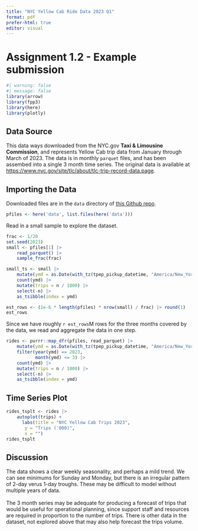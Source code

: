 ```yaml
---
title: "NYC Yellow Cab Ride Data 2023 Q1"
format: pdf
prefer-html: true
editor: visual
---
```


# Assignment 1.2 - Example submission

```r
#| warning: false
#| message: false
library(arrow)
library(fpp3)
library(here)
library(plotly)
```

## Data Source

This data ways downloaded from the NYC.gov **Taxi & Limousine Commission**, and represents Yellow Cab trip data from January through March of 2023. The data is in monthly `parquet` files, and has been assembed into a single 3 month time series. The original data is available at <https://www.nyc.gov/site/tlc/about/tlc-trip-record-data.page>.

## Importing the Data

Downloaded files are in the `data` directory of [this Github repo](https://github.com/dsdaveh/nyc-taxidata).

```r
pfiles <- here('data', list.files(here('data')))
```

Read in a small sample to explore the dataset.

```r
frac <- 1/20
set.seed(2023)
small <- pfiles[1] |> 
    read_parquet() |> 
    sample_frac(frac)

small_ts <- small |> 
    mutate(ymd = as.Date(with_tz(tpep_pickup_datetime, "America/New_York"))) |> 
    count(ymd) |> 
    mutate(trips = n / 1000) |> 
    select(-n) |> 
    as_tsibble(index = ymd)

est_rows <- (1e-6 * length(pfiles) * nrow(small) / frac) |> round(1)
est_rows
```

Since we have roughly `r est_rows`M rows for the three months covered by the data, we read and aggregate the data in one step.

```r

rides <- purrr::map_dfr(pfiles, read_parquet) |> 
    mutate(ymd = as.Date(with_tz(tpep_pickup_datetime, "America/New_York"))) |> 
    filter(year(ymd) == 2023,
           month(ymd) <= 3) |>
    count(ymd) |> 
    mutate(trips = n / 1000) |> 
    select(-n) |> 
    as_tsibble(index = ymd)
```

## Time Series Plot

```r
rides_tsplt <- rides |> 
    autoplot(trips) +
      labs(title = "NYC Yellow Cab Trips 2023",
       y = "Trips ('000)",
       x = "")
rides_tsplt
```

## Discussion

The data shows a clear weekly seasonality, and perhaps a mild trend. We can see minimums for Sunday and Monday, but there is an irregular pattern of 2-day verus 1-day troughs. These may be difficult to model without multiple years of data.\
\
The 3 month series may be adequate for producing a forecast of trips that would be useful for operational planning, since support staff and resources are required in proportion to the number of trips. There is other data in the dataset, not explored above that may also help forecast the trips volume.
